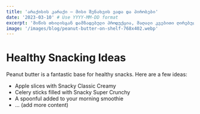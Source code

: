 ```yaml
---
title: 'არაქისის კარაქი – მისი შენახვის ვადა და პირობები'
date: '2023-03-10' # Use YYYY-MM-DD format
excerpt: 'მიწის თხილისგან დამზადებული პროდუქცია, მაღალი კვებითი ღირებულებისა და სასარგებლო თვისებების გამო,'
image: '/images/blog/peanut-butter-on-shelf-768x402.webp' 
---
```


# Healthy Snacking Ideas

Peanut butter is a fantastic base for healthy snacks. Here are a few ideas:

*   Apple slices with Snacky Classic Creamy
*   Celery sticks filled with Snacky Super Crunchy
*   A spoonful added to your morning smoothie
*   ... (add more content)